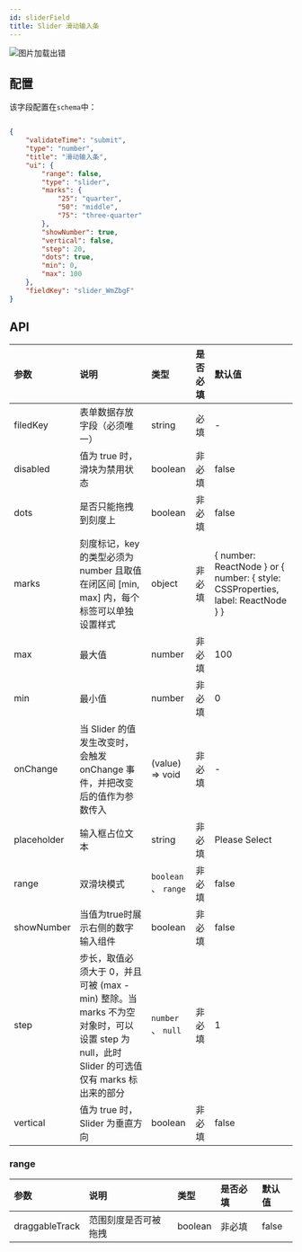```yaml
---
id: sliderField
title: Slider 滑动输入条
---
```



<img src='https://storage.360buyimg.com/imgtools/92dcc7c036-86e3b380-4cf9-11ec-ba01-fb2536faa70c.png' alt="图片加载出错"/>

## 配置
该字段配置在`schema`中：

```json title="schema" {12,13,14}

{
    "validateTime": "submit",
    "type": "number",
    "title": "滑动输入条",
    "ui": {
        "range": false,
        "type": "slider",
        "marks": {
            "25": "quarter",
            "50": "middle",
            "75": "three-quarter"
        },
        "showNumber": true,
        "vertical": false,
        "step": 20,
        "dots": true,
        "min": 0,
        "max": 100
    },
    "fieldKey": "slider_WmZbgF"
}

```

## API
| 参数        | 说明     | 类型     |  是否必填 | 默认值 |
|:-----------|:--------------------------------------------------------------|:--------|:---|:---|
| filedKey      | 表单数据存放字段（必须唯一）| string   | 必填 | - |
| disabled      | 值为 true 时，滑块为禁用状态 | boolean   | 非必填 | false |
| dots      | 是否只能拖拽到刻度上 | boolean   | 非必填 | false |
| marks      | 刻度标记，key 的类型必须为 number 且取值在闭区间 [min, max] 内，每个标签可以单独设置样式 | object   | 非必填 | { number: ReactNode } or { number: { style: CSSProperties, label: ReactNode } } |
|max |最大值 |number| 非必填 | 100 |
|min |最小值 |number| 非必填 | 0 |
| onChange      | 当 Slider 的值发生改变时，会触发 onChange 事件，并把改变后的值作为参数传入 | (value) => void   |  非必填 | - |
| placeholder      | 输入框占位文本 | string   | 非必填 | Please Select|
| range | 双滑块模式 | `boolean` 、 `range` | 非必填 | false |
| showNumber      | 当值为true时展示右侧的数字输入组件 | boolean | 非必填 | false |
| step      | 步长，取值必须大于 0，并且可被 (max - min) 整除。当 marks 不为空对象时，可以设置 step 为 null，此时 Slider 的可选值仅有 marks 标出来的部分 | `number` 、 `null`   | 非必填 | 1 |
| vertical      | 值为 true 时，Slider 为垂直方向 | boolean   | 非必填 | false |

### range
| 参数 | 说明| 类型 |是否必填 |默认值|
|:-----------|:--------------------------------------------------------------|:--------|:---|:---|
| draggableTrack | 范围刻度是否可被拖拽 | boolean | 非必填 | false |


